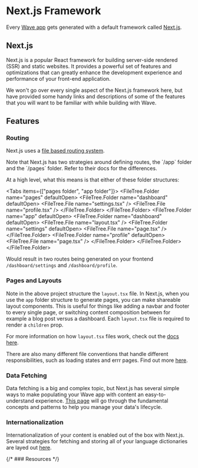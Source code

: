 # Next.js Framework


Every [Wave app](/getting-started/setting-up-your-first-monorepo) gets generated with a default
framework called [Next.js](https://nextjs.org/).

## Next.js

Next.js is a popular React framework for building server-side rendered (SSR) and static websites. It
provides a powerful set of features and optimizations that can greatly enhance the development
experience and performance of your front-end application.

We won't go over every single aspect of the Next.js framework here, but have provided some handy
links and descriptions of some of the features that you will want to be familiar with while building
with Wave.

<LinkCards>
  <LinkCard
    heading="Learn Next.js"
    description="Begin here if you are completely unfamiliar with the Next.js framework"
    link="https://nextjs.org/learn/foundations/about-nextjs"
    isExternal
  />
</LinkCards>

## Features

### Routing

Next.js uses a
[file based routing system](https://nextjs.org/docs/app/building-your-application/routing).

<Callout>
  Note that Next.js has two strategies around defining routes, the `/app` folder and the `/pages`
  folder. Refer to their docs for the differences.
</Callout>

At a high level, what this means is that either of these folder structures:

<Tabs items={["pages folder", "app folder"]}>
  <Tab>
    <FileTree>
      <FileTree.Folder name="pages" defaultOpen>
        <FileTree.Folder name="dashboard" defaultOpen>
          <FileTree.File name="settings.tsx" />
          <FileTree.File name="profile.tsx" />
        </FileTree.Folder>
      </FileTree.Folder>
    </FileTree>
  </Tab>
  <Tab>
    <FileTree>
      <FileTree.Folder name="app" defaultOpen>
        <FileTree.Folder name="dashboard" defaultOpen>
          <FileTree.File name="layout.tsx" />
          <FileTree.Folder name="settings" defaultOpen>
            <FileTree.File name="page.tsx" />
          </FileTree.Folder>
          <FileTree.Folder name="profile" defaultOpen>
            <FileTree.File name="page.tsx" />
          </FileTree.Folder>
        </FileTree.Folder>
      </FileTree.Folder>
    </FileTree>
  </Tab>
</Tabs>

Would result in two routes being generated on your frontend `/dashboard/settings` and
`/dashboard/profile`.

### Pages and Layouts

Note in the above project structure the `layout.tsx` file. In Next.js, when you use the `app` folder
structure to generate pages, you can make shareable layout components. This is useful for things
like adding a navbar and footer to every single page, or switching content composition between for
example a blog post versus a dashboard. Each `layout.tsx` file is required to render a `children`
prop.

For more information on how `layout.tsx` files work, check out the
[docs here](https://nextjs.org/docs/app/building-your-application/routing/pages-and-layouts).

There are also many different file conventions that handle different responsibilities, such as
loading states and errr pages. Find out more
[here](https://nextjs.org/docs/app/api-reference/file-conventions).

### Data Fetching

Data fetching is a big and complex topic, but Next.js has several simple ways to make populating
your Wave app with content an easy-to-understand experience.
[This page](https://nextjs.org/docs/app/building-your-application/data-fetching) will go through the
fundamental concepts and patterns to help you manage your data's lifecycle.

### Internationalization

Internationalization of your content is enabled out of the box with Next.js. Several strategies for
fetching and storing all of your language dictionaries are layed out
[here](https://nextjs.org/docs/app/building-your-application/routing/internationalization).

{/* ### Resources */}

